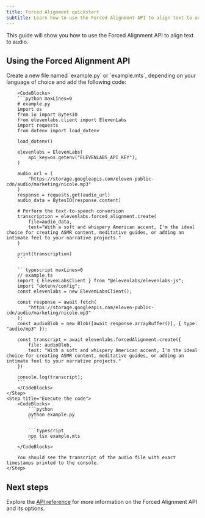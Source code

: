 ```yaml
---
title: Forced Alignment quickstart
subtitle: Learn how to use the Forced Alignment API to align text to audio.
---
```


This guide will show you how to use the Forced Alignment API to align text to audio.

## Using the Forced Alignment API

<Steps>
    <Step title="Create an API key">
        <Markdown src="/snippets/quickstart-api-key.mdx" />
    </Step>
    <Step title="Install the SDK">
        <Markdown src="/snippets/quickstart-install-sdk.mdx" />
    </Step>
    <Step title="Make the API request">
        Create a new file named `example.py` or `example.mts`, depending on your language of choice and add the following code:

        <CodeBlocks>
        ```python maxLines=0
        # example.py
        import os
        from io import BytesIO
        from elevenlabs.client import ElevenLabs
        import requests
        from dotenv import load_dotenv

        load_dotenv()

        elevenlabs = ElevenLabs(
            api_key=os.getenv("ELEVENLABS_API_KEY"),
        )

        audio_url = (
            "https://storage.googleapis.com/eleven-public-cdn/audio/marketing/nicole.mp3"
        )
        response = requests.get(audio_url)
        audio_data = BytesIO(response.content)

        # Perform the text-to-speech conversion
        transcription = elevenlabs.forced_alignment.create(
            file=audio_data,
            text="With a soft and whispery American accent, I'm the ideal choice for creating ASMR content, meditative guides, or adding an intimate feel to your narrative projects."
        )

        print(transcription)
        ```

        ```typescript maxLines=0
        // example.ts
        import { ElevenLabsClient } from "@elevenlabs/elevenlabs-js";
        import "dotenv/config";
        const elevenlabs = new ElevenLabsClient();

        const response = await fetch(
            "https://storage.googleapis.com/eleven-public-cdn/audio/marketing/nicole.mp3"
        );
        const audioBlob = new Blob([await response.arrayBuffer()], { type: "audio/mp3" });

        const transcript = await elevenlabs.forcedAlignment.create({
            file: audioBlob,
            text: "With a soft and whispery American accent, I'm the ideal choice for creating ASMR content, meditative guides, or adding an intimate feel to your narrative projects."
        })

        console.log(transcript);
        ```
        </CodeBlocks>
    </Step>
    <Step title="Execute the code">
        <CodeBlocks>
            ```python
            python example.py
            ```

            ```typescript
            npx tsx example.mts
            ```
        </CodeBlocks>

        You should see the transcript of the audio file with exact timestamps printed to the console.
    </Step>

</Steps>

## Next steps

Explore the [API reference](/docs/api-reference/forced-alignment/create) for more information on the Forced Alignment API and its options.
